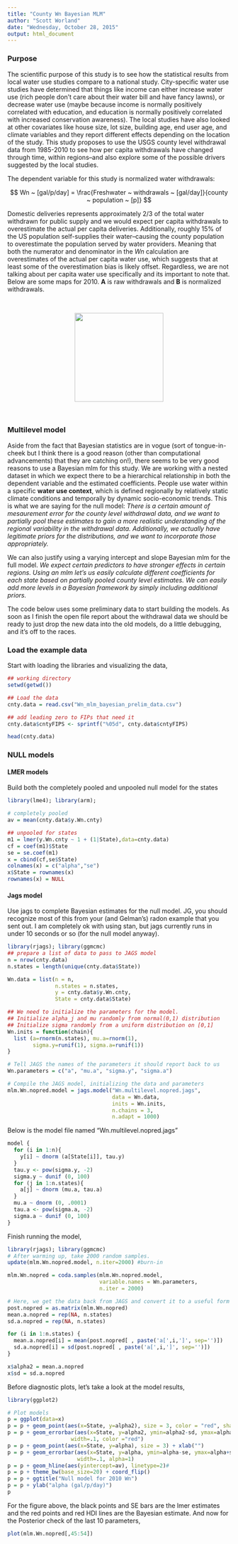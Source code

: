 ```yaml
---
title: "County Wn Bayesian MLM"
author: "Scott Worland"
date: "Wednesday, October 28, 2015"
output: html_document
---
```


### Purpose
The scientific purpose of this study is to see how the statistical results from local water use studies compare to a national study. City-specific water use studies have determined that things like income can either increase water use (rich people don't care about their water bill and have fancy lawns), or decrease water use (maybe because income is normally positively correlated with education, and education is normally positively correlated with increased conservation awareness). The local studies have also looked at other covariates like house size, lot size, building age, end user age, and climate variables and they report different effects depending on the location of the study. This study proposes to use the USGS county level withdrawal data from 1985-2010 to see how per capita withdrawals have changed through time, within regions--and also explore some of the possible drivers suggested by the local studies.

The dependent variable for this study is normalized water withdrawals:

$$
Wn ~ [gal/p/day] = \frac{Freshwater ~ withdrawals ~ [gal/day]}{county ~ population ~ [p]}
$$

Domestic deliveries represents approximately 2/3 of the total water withdrawn for public supply and we would expect per capita withdrawals to overestimate the actual per capita deliveries. Additionally, roughly 15% of the US population self-supplies their water–causing the county population to overestimate the population served by water providers. Meaning that both the numerator and denominator in the $Wn$ calculation are overestimates of the actual per capita water use, which suggests that at least some of the overestimation bias is likely offset. Regardless, we are not talking about per capita water use specifically and its important to note that. Below are some maps for 2010. __A__ is raw withdrawals and __B__ is normalized withdrawals.

<br>

<center><img src="Figures\\PS_maps.png" height="200px"/></center>

<br>

### Multilevel model
Aside from the fact that Bayesian statistics are in vogue (sort of tongue-in-cheek but I think there is a good reason (other than computational advancements) that they are catching on!), there seems to be very good reasons to use a Bayesian mlm for this study. We are working with a nested dataset in which we expect there to be a hierarchical relationship in both the dependent variable and the estimated coefficients. People use water within a specific __water use context__, which is defined regionally by relatively static climate conditions and temporally by dynamic socio-economic trends. This is what we are saying for the null model: _There is a certain amount of mesaurement error for the county level withdrawal data, and we want to partially pool these estimates to gain a more realistic understanding of the regional variability in the withdrawal data. Additionally, we actually have legitimate priors for the distributions, and we want to incorporate those appropriately._ 

We can also justify using a varying intercept and slope Bayesian mlm for the full model. _We expect certain predictors to have stronger effects in certain regions. Using an mlm let's us easily calculate different coefficients for each state based on partially pooled county level estimates. We can easily add more levels in a Bayesian framework by simply including additional priors._

The code below uses some preliminary data to start building the models. As soon as I finish the open file report about the withdrawal data we should be ready to just drop the new data into the old models, do a little debugging, and it's off to the races.

### Load the example data 

Start with loading the libraries and visualizing the data,

```r
## working directory
setwd(getwd())

## Load the data
cnty.data = read.csv("Wn_mlm_bayesian_prelim_data.csv")

## add leading zero to FIPs that need it
cnty.data$cntyFIPS <- sprintf("%05d", cnty.data$cntyFIPS)

head(cnty.data)
```

### NULL models

#### LMER models

Build both the completely pooled and unpooled null model for the states

```r
library(lme4); library(arm);

# completely pooled
av = mean(cnty.data$y.Wn.cnty)

## unpooled for states
m1 = lmer(y.Wn.cnty ~ 1 + (1|State),data=cnty.data)
cf = coef(m1)$State
se = se.coef(m1)
x = cbind(cf,se$State)
colnames(x) = c("alpha","se")
x$State = rownames(x)
rownames(x) = NULL
```

#### Jags model

Use jags to complete Bayesian estimates for the null model. JG, you should recognize most of this from your (and Gelman's) radon example that you sent out. I am completely ok with using stan, but jags currently runs in under 10 seconds or so (for the null model anyway).
```r
library(rjags); library(ggmcmc)
## prepare a list of data to pass to JAGS model
n = nrow(cnty.data)
n.states = length(unique(cnty.data$State))

Wn.data = list(n = n, 
               n.states = n.states, 
               y = cnty.data$y.Wn.cnty, 
               State = cnty.data$State)

## We need to initialize the parameters for the model.
## Initialize alpha_j and mu randomly from normal(0,1) distribution
## Initialize sigma randomly from a uniform distribution on [0,1]
Wn.inits = function(chain){
  list (a=rnorm(n.states), mu.a=rnorm(1),
        sigma.y=runif(1), sigma.a=runif(1))
}

# Tell JAGS the names of the parameters it should report back to us
Wn.parameters = c("a", "mu.a", "sigma.y", "sigma.a")

# Compile the JAGS model, initializing the data and parameters
mlm.Wn.nopred.model = jags.model("Wn.multilevel.nopred.jags",
                                 data = Wn.data,
                                 inits = Wn.inits,
                                 n.chains = 3,
                                 n.adapt = 1000)
```

Below is the model file named "Wn.multilevel.nopred.jags"
```r
model {
  for (i in 1:n){
    y[i] ~ dnorm (a[State[i]], tau.y)
  }
  tau.y <- pow(sigma.y, -2)
  sigma.y ~ dunif (0, 100)
  for (j in 1:n.states){
    a[j] ~ dnorm (mu.a, tau.a)
  }
  mu.a ~ dnorm (0, .0001)
  tau.a <- pow(sigma.a, -2)
  sigma.a ~ dunif (0, 100)
}
```

Finish running the model,

```r
library(rjags); library(ggmcmc)
# After warming up, take 2000 random samples.
update(mlm.Wn.nopred.model, n.iter=2000) #burn-in

mlm.Wn.nopred = coda.samples(mlm.Wn.nopred.model,
                             variable.names = Wn.parameters,
                             n.iter = 2000)

# Here, we get the data back from JAGS and convert it to a useful form
post.nopred = as.matrix(mlm.Wn.nopred)
mean.a.nopred = rep(NA, n.states)
sd.a.nopred = rep(NA, n.states)

for (i in 1:n.states) {
  mean.a.nopred[i] = mean(post.nopred[ , paste('a[',i,']', sep='')])
  sd.a.nopred[i] = sd(post.nopred[ , paste('a[',i,']', sep='')])
}

x$alpha2 = mean.a.nopred
x$sd = sd.a.nopred
```

Before diagnostic plots, let's take a look at the model results,

```r
library(ggplot2)

# Plot models
p = ggplot(data=x) 
p = p + geom_point(aes(x=State, y=alpha2), size = 3, color = "red", shape = 7)
p = p + geom_errorbar(aes(x=State, y=alpha2, ymin=alpha2-sd, ymax=alpha2+sd), 
                    width=.1, color ="red") 
p = p + geom_point(aes(x=State, y=alpha), size = 3) + xlab("")
p = p + geom_errorbar(aes(x=State, y=alpha, ymin=alpha-se, ymax=alpha+se), 
                      width=.1, alpha=1) 
p = p + geom_hline(aes(yintercept=av), linetype=2)#
p = p + theme_bw(base_size=20) + coord_flip()
p = p + ggtitle("Null model for 2010 Wn")
p = p + ylab("alpha (gal/p/day)")
p

```

For the figure above, the black points and SE bars are the lmer estimates and the red points and red HDI lines are the Bayesian estimate. And now for the Posterior check of the last 10 parameters,

```r
plot(mlm.Wn.nopred[,45:54])
```